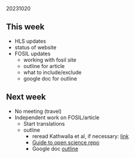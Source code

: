 20231020  

## This week

- HLS updates
- status of website
- FOSIL updates
  - working with fosil site
  - outline for article
  - what to include/exclude
  - google doc for outline

## Next week

- No meeting (travel)
- Independent work on FOSIL/article
  - Start translations
  - outline 
    - reread Kathwalla et al, if necessary: [link](https://online.ucpress.edu/collabra/article/7/1/18684/115927/Easing-Into-Open-Science-A-Guide-for-Graduate)
    - [Guide to open science repo](https://github.com/RAP-group/guide_to_open_science)
    - Google doc [outline](https://docs.google.com/document/d/1H016BLxxdoy8vd3NDkaKspHlaGZdzWfeet0UhylpdKY/edit?usp=sharing)
